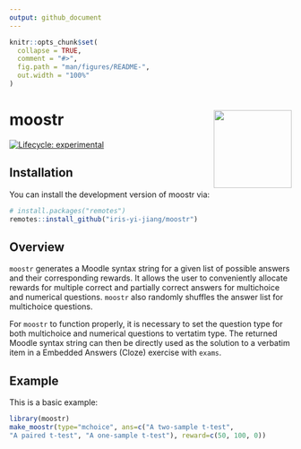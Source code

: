 ```yaml
---
output: github_document
---
```


<!-- README.md is generated from README.Rmd. Please edit that file -->

```r
knitr::opts_chunk$set(
  collapse = TRUE,
  comment = "#>",
  fig.path = "man/figures/README-",
  out.width = "100%"
)
```

# moostr <a href="https://iris-yi-jiang.github.io/moostr/"><img src="man/figures/logo.png" align="right" height="139" /></a>

<!-- badges: start -->
[![Lifecycle: experimental](https://img.shields.io/badge/lifecycle-experimental-orange.svg)](https://lifecycle.r-lib.org/articles/stages.html#experimental)
<!-- badges: end -->

## Installation

You can install the development version of moostr via:

``` r
# install.packages("remotes")
remotes::install_github("iris-yi-jiang/moostr")
```
## Overview

`moostr` generates a Moodle syntax string for a given list of possible answers and their corresponding rewards. It allows the user to conveniently allocate rewards for multiple correct and partially correct answers for multichoice and numerical questions. `moostr` also randomly shuffles the answer list for multichoice questions.

For `moostr` to function properly, it is necessary to set the question type for both multichoice and numerical questions to vertatim type. The returned Moodle syntax string can then be directly used as the solution to a verbatim item in a Embedded Answers (Cloze) exercise with `exams`. 

## Example

This is a basic example:

```r
library(moostr)
make_moostr(type="mchoice", ans=c("A two-sample t-test",
"A paired t-test", "A one-sample t-test"), reward=c(50, 100, 0))
```
